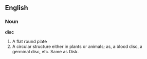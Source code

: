 ==English==

===Noun===

'''disc'''

#A flat round plate
#A circular structure either in plants or animals; as, a blood disc, a germinal disc, etc.  Same as Disk.